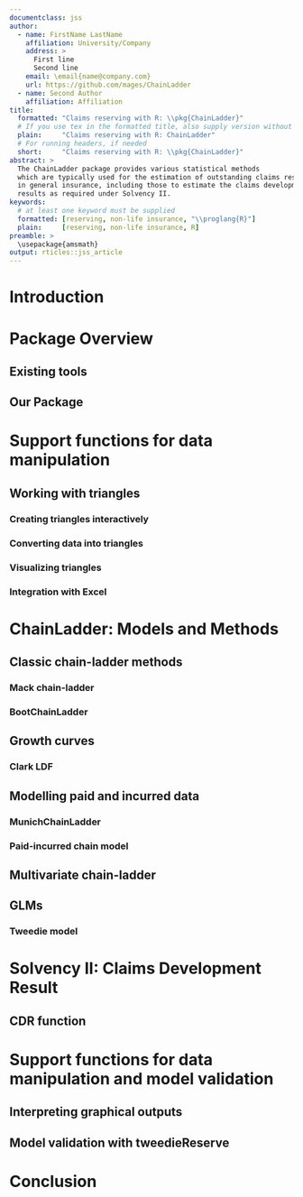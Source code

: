 ```yaml
---
documentclass: jss
author:
  - name: FirstName LastName
    affiliation: University/Company
    address: >
      First line
      Second line
    email: \email{name@company.com}
    url: https://github.com/mages/ChainLadder
  - name: Second Author
    affiliation: Affiliation
title:
  formatted: "Claims reserving with R: \\pkg{ChainLadder}"
  # If you use tex in the formatted title, also supply version without
  plain:     "Claims reserving with R: ChainLadder"
  # For running headers, if needed
  short:     "Claims reserving with R: \\pkg{ChainLadder}"
abstract: >
  The ChainLadder package provides various statistical methods
  which are typically used for the estimation of outstanding claims reserves
  in general insurance, including those to estimate the claims development
  results as required under Solvency II.
keywords:
  # at least one keyword must be supplied
  formatted: [reserving, non-life insurance, "\\proglang{R}"]
  plain:     [reserving, non-life insurance, R]
preamble: >
  \usepackage{amsmath}
output: rticles::jss_article
---
```


\pagebreak

# Introduction

\pagebreak

# Package Overview
## Existing tools
## Our Package

\pagebreak

# Support functions for data manipulation
## Working with triangles
### Creating triangles interactively
### Converting data into triangles
### Visualizing triangles
### Integration with Excel

\pagebreak

# ChainLadder: Models and Methods
## Classic chain-ladder methods
### Mack chain-ladder
### BootChainLadder
## Growth curves
### Clark LDF
## Modelling paid and incurred data
### MunichChainLadder
### Paid-incurred chain model
## Multivariate chain-ladder
## GLMs
### Tweedie model

\pagebreak

# Solvency II: Claims Development Result
## CDR function

\pagebreak

# Support functions for data manipulation and model validation
## Interpreting graphical outputs
## Model validation with tweedieReserve

\pagebreak

# Conclusion

\pagebreak
